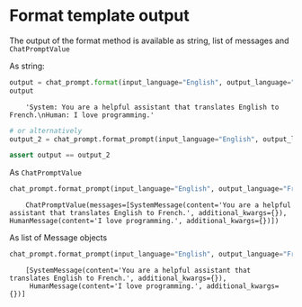 # Format template output

The output of the format method is available as string, list of messages and `ChatPromptValue`

As string:


```python
output = chat_prompt.format(input_language="English", output_language="French", text="I love programming.")
output
```

<CodeOutputBlock lang="python">

```
    'System: You are a helpful assistant that translates English to French.\nHuman: I love programming.'
```

</CodeOutputBlock>


```python
# or alternatively
output_2 = chat_prompt.format_prompt(input_language="English", output_language="French", text="I love programming.").to_string()

assert output == output_2
```

As `ChatPromptValue`


```python
chat_prompt.format_prompt(input_language="English", output_language="French", text="I love programming.")
```

<CodeOutputBlock lang="python">

```
    ChatPromptValue(messages=[SystemMessage(content='You are a helpful assistant that translates English to French.', additional_kwargs={}), HumanMessage(content='I love programming.', additional_kwargs={})])
```

</CodeOutputBlock>

As list of Message objects


```python
chat_prompt.format_prompt(input_language="English", output_language="French", text="I love programming.").to_messages()
```

<CodeOutputBlock lang="python">

```
    [SystemMessage(content='You are a helpful assistant that translates English to French.', additional_kwargs={}),
     HumanMessage(content='I love programming.', additional_kwargs={})]
```

</CodeOutputBlock>

